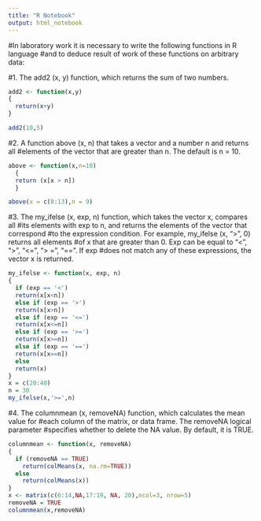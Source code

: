 ---
title: "R Notebook"
output: html_notebook
---
#In laboratory work it is necessary to write the following functions in R language
#and to deduce result of work of these functions on arbitrary data:

#1. The add2 (x, y) function, which returns the sum of two numbers.
```{r}
add2 <- function(x,y)
{
  return(x+y)
}

add2(10,5)
```
#2. A function above (x, n) that takes a vector and a number n and returns all 
#elements of the vector that are greater than n. The default is n = 10.
```{r}
above <- function(x,n=10)
  {
  return (x[x > n])
  }

above(x = c(8:13),n = 9)
```
#3. The my_ifelse (x, exp, n) function, which takes the vector x, compares all 
#its elements with exp to n, and returns the elements of the vector that correspond
#to the expression condition. For example, my_ifelse (x, “>”, 0) returns all elements
#of x that are greater than 0. Exp can be equal to “<”, “>”, “<=”, “> =”, “==”. If exp
#does not match any of these expressions, the vector x is returned.

```{r}
my_ifelse <- function(x, exp, n)
{
  if (exp == '<')
  return(x[x<n])
  else if (exp == '>')
  return(x[x>n])
  else if (exp == '<=')
  return(x[x<=n])
  else if (exp == '>=')
  return(x[x>=n])
  else if (exp == '==')
  return(x[x==n])
  else
  return(x)
}
x = c(20:40)
n = 30
my_ifelse(x,'>=',n)
```
#4. The columnmean (x, removeNA) function, which calculates the mean value for 
#each column of the matrix, or data frame. The removeNA logical parameter 
#specifies whether to delete the NA value. By default, it is TRUE.
```{r}
columnmean <- function(x, removeNA)
{
  if (removeNA == TRUE)
    return(colMeans(x, na.rm=TRUE))
  else
    return(colMeans(x))
}
x <- matrix(c(6:14,NA,17:19, NA, 20),ncol=3, nrow=5)
removeNA = TRUE
columnmean(x,removeNA)
```